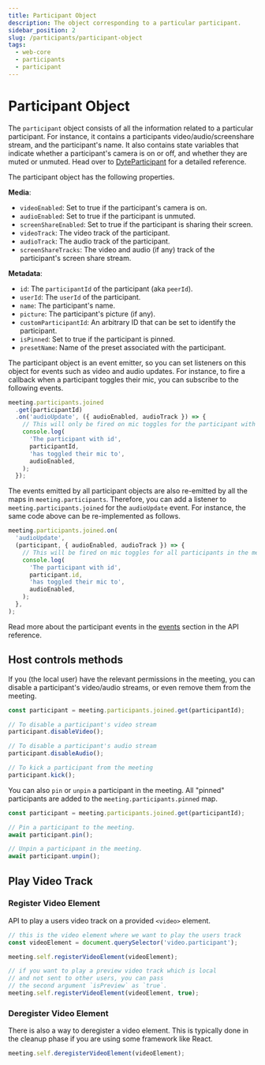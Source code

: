 ```yaml
---
title: Participant Object
description: The object corresponding to a particular participant.
sidebar_position: 2
slug: /participants/participant-object
tags:
  - web-core
  - participants
  - participant
---
```


# Participant Object

The `participant` object consists of all the information related to a particular
participant. For instance, it contains a participants video/audio/screenshare
stream, and the participant's name. It also contains state variables that
indicate whether a participant's camera is on or off, and whether they are muted
or unmuted. Head over to [DyteParticipant](../reference/DyteParticipant.md) for
a detailed reference.

The participant object has the following properties.

**Media**:

- `videoEnabled`: Set to true if the participant's camera is on.
- `audioEnabled`: Set to true if the participant is unmuted.
- `screenShareEnabled`: Set to true if the participant is sharing their screen.
- `videoTrack`: The video track of the participant.
- `audioTrack`: The audio track of the participant.
- `screenShareTracks`: The video and audio (if any) track of the participant's
  screen share stream.

**Metadata**:

- `id`: The `participantId` of the participant (aka `peerId`).
- `userId`: The `userId` of the participant.
- `name`: The participant's name.
- `picture`: The participant's picture (if any).
- `customParticipantId`: An arbitrary ID that can be set to identify the
  participant.
- `isPinned`: Set to true if the participant is pinned.
- `presetName`: Name of the preset associated with the participant.

The participant object is an event emitter, so you can set listeners on this
object for events such as video and audio updates. For instance, to fire a
callback when a participant toggles their mic, you can subscribe to the
following events.

```ts
meeting.participants.joined
  .get(participantId)
  .on('audioUpdate', ({ audioEnabled, audioTrack }) => {
    // This will only be fired on mic toggles for the participant with ID `participantId`
    console.log(
      'The participant with id',
      participantId,
      'has toggled their mic to',
      audioEnabled,
    );
  });
```

The events emitted by all participant objects are also re-emitted by all the
maps in `meeting.participants`. Therefore, you can add a listener to
`meeting.participants.joined` for the `audioUpdate` event. For instance, the
same code above can be re-implemented as follows.

```ts
meeting.participants.joined.on(
  'audioUpdate',
  (participant, { audioEnabled, audioTrack }) => {
    // This will be fired on mic toggles for all participants in the meeting
    console.log(
      'The participant with id',
      participant.id,
      'has toggled their mic to',
      audioEnabled,
    );
  },
);
```

Read more about the participant events in the
[events](/web-core/participants/events) section in the API reference.

## Host controls methods

If you (the local user) have the relevant permissions in the meeting, you can
disable a participant's video/audio streams, or even remove them from the
meeting.

```ts
const participant = meeting.participants.joined.get(participantId);

// To disable a participant's video stream
participant.disableVideo();

// To disable a participant's audio stream
participant.disableAudio();

// To kick a participant from the meeting
participant.kick();
```

You can also `pin` or `unpin` a participant in the meeting. All "pinned"
participants are added to the `meeting.participants.pinned` map.

```ts
const participant = meeting.participants.joined.get(participantId);

// Pin a participant to the meeting.
await participant.pin();

// Unpin a participant in the meeting.
await participant.unpin();
```

## Play Video Track

### Register Video Element

API to play a users video track on a provided `<video>` element.

```ts
// this is the video element where we want to play the users track
const videoElement = document.querySelector('video.participant');

meeting.self.registerVideoElement(videoElement);

// if you want to play a preview video track which is local
// and not sent to other users, you can pass
// the second argument `isPreview` as `true`.
meeting.self.registerVideoElement(videoElement, true);
```

### Deregister Video Element

There is also a way to deregister a video element.
This is typically done in the cleanup phase if you are using some framework like React.

```ts
meeting.self.deregisterVideoElement(videoElement);
```

<head>
  <title>Web Core The participant object</title>
</head>
